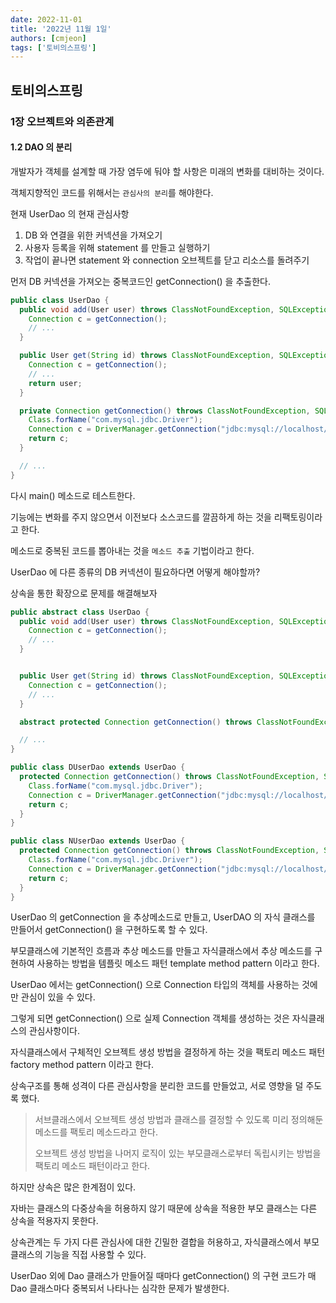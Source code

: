 ```yaml
---
date: 2022-11-01
title: '2022년 11월 1일'
authors: [cmjeon]
tags: ['토비의스프링']
---
```


## 토비의스프링

### 1장 오브젝트와 의존관계

#### 1.2 DAO 의 분리

개발자가 객체를 설계할 때 가장 염두에 둬야 할 사항은 미래의 변화를 대비하는 것이다.

객체지향적인 코드를 위해서는 `관심사의 분리`를 해야한다.

현재 UserDao 의 현재 관심사항

<!--truncate-->

1. DB 와 연결을 위한 커넥션을 가져오기
2. 사용자 등록을 위해 statement 를 만들고 실행하기
3. 작업이 끝나면 statement 와 connection 오브젝트를 닫고 리소스를 돌려주기

먼저 DB 커넥션을 가져오는 중복코드인 getConnection() 을 추출한다.

```java title="UserDao.java"
public class UserDao {
  public void add(User user) throws ClassNotFoundException, SQLException {
    Connection c = getConnection();
    // ...
  }

  public User get(String id) throws ClassNotFoundException, SQLException {
    Connection c = getConnection();
    // ...
    return user;
  }

  private Connection getConnection() throws ClassNotFoundException, SQLException {
    Class.forName("com.mysql.jdbc.Driver");
    Connection c = DriverManager.getConnection("jdbc:mysql://localhost/springbook?characterEncoding=UTF-8", "spring", "book");
    return c;
  }

  // ...
}
```

다시 main() 메소드로 테스트한다.

기능에는 변화를 주지 않으면서 이전보다 소스코드를 깔끔하게 하는 것을 리팩토링이라고 한다.

메소드로 중복된 코드를 뽑아내는 것을 `메소드 추출` 기법이라고 한다.

UserDao 에 다른 종류의 DB 커넥션이 필요하다면 어떻게 해야할까?

상속을 통한 확장으로 문제를 해결해보자

```java title="UserDao.java"
public abstract class UserDao {
  public void add(User user) throws ClassNotFoundException, SQLException {
    Connection c = getConnection();
    // ...
  }


  public User get(String id) throws ClassNotFoundException, SQLException {
    Connection c = getConnection();
    // ...
  }

  abstract protected Connection getConnection() throws ClassNotFoundException, SQLException ;

  // ...
}
```

```java title="DUserDao.java"
public class DUserDao extends UserDao {
  protected Connection getConnection() throws ClassNotFoundException, SQLException {
    Class.forName("com.mysql.jdbc.Driver");
    Connection c = DriverManager.getConnection("jdbc:mysql://localhost/springbook?characterEncoding=UTF-8", "spring", "book");
    return c;
  }
}
```

```java title="NUserDao.java"
public class NUserDao extends UserDao {
  protected Connection getConnection() throws ClassNotFoundException, SQLException {
    Class.forName("com.mysql.jdbc.Driver");
    Connection c = DriverManager.getConnection("jdbc:mysql://localhost/springbook?characterEncoding=UTF-8", "spring", "book");
    return c;
  }
}
```

UserDao 의 getConnection 을 추상메소드로 만들고, UserDAO 의 자식 클래스를 만들어서 getConnection() 을 구현하도록 할 수 있다.

부모클래스에 기본적인 흐름과 추상 메소드를 만들고 자식클래스에서 추상 메소드를 구현하여 사용하는 방법을 템플릿 메소드 패턴 template method pattern 이라고 한다.

UserDao 에서는 getConnection() 으로 Connection 타입의 객체를 사용하는 것에만 관심이 있을 수 있다.

그렇게 되면 getConnection() 으로 실제 Connection 객체를 생성하는 것은 자식클래스의 관심사항이다.

자식클래스에서 구체적인 오브젝트 생성 방법을 결정하게 하는 것을 팩토리 메소드 패턴 factory method pattern 이라고 한다.

상속구조를 통해 성격이 다른 관심사항을 분리한 코드를 만들었고, 서로 영향을 덜 주도록 했다.

> 서브클래스에서 오브젝트 생성 방법과 클래스를 결정할 수 있도록 미리 정의해둔 메소드를 팩토리 메소드라고 한다.
>
> 오브젝트 생성 방법을 나머지 로직이 있는 부모클래스로부터 독립시키는 방법을 팩토리 메소드 패턴이라고 한다.

하지만 상속은 많은 한계점이 있다.

자바는 클래스의 다중상속을 허용하지 않기 때문에 상속을 적용한 부모 클래스는 다른 상속을 적용자지 못한다.

상속관계는 두 가지 다른 관심사에 대한 긴밀한 결합을 허용하고, 자식클래스에서 부모클래스의 기능을 직접 사용할 수 있다.

UserDao 외에 Dao 클래스가 만들어질 때마다 getConnection() 의 구현 코드가 매 Dao 클래스마다 중복되서 나타나는 심각한 문제가 발생한다.

